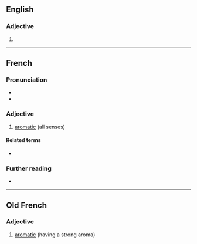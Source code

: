 ==English==

===Adjective===
{{en-adj}}

# {{obsolete form of|en|aromatic}}

----

==French==

===Pronunciation===
* {{fr-IPA}}
* {{audio|fr|Fr-aromatique.ogg|aromatique}}

===Adjective===
{{fr-adj}}

# [[aromatic]] (all senses)

====Related terms====
* {{l|fr|aromatisé}}

===Further reading===
* {{R:TLFi}}

----

==Old French==

===Adjective===
{{fro-adj|mf}}

# [[aromatic]] (having a strong aroma)